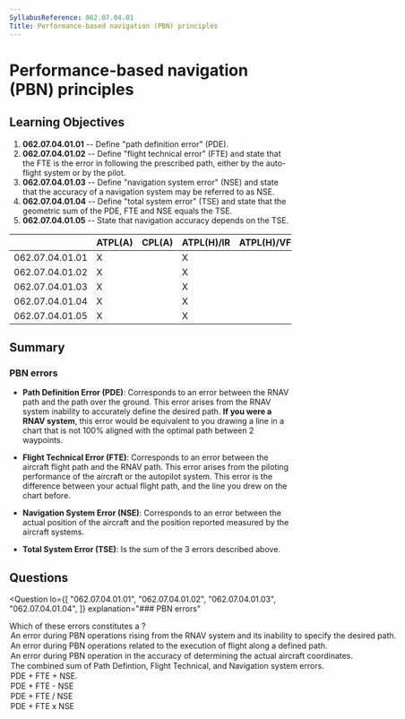 ```yaml
---
SyllabusReference: 062.07.04.01
Title: Performance-based navigation (PBN) principles
---
```


# Performance-based navigation (PBN) principles

## Learning Objectives

1. **062.07.04.01.01** -- Define "path definition error" (PDE).
2. **062.07.04.01.02** -- Define "flight technical error" (FTE) and state that
   the FTE is the error in following the prescribed path, either by the
   auto-flight system or by the pilot.
3. **062.07.04.01.03** -- Define "navigation system error" (NSE) and state that
   the accuracy of a navigation system may be referred to as NSE.
4. **062.07.04.01.04** -- Define "total system error" (TSE) and state that the
   geometric sum of the PDE, FTE and NSE equals the TSE.
5. **062.07.04.01.05** -- State that navigation accuracy depends on the TSE.

|                 | ATPL(A) | CPL(A) | ATPL(H)/IR | ATPL(H)/VFR | CPL(H) | IR  | CBIR(A) |
| --------------- | ------- | ------ | ---------- | ----------- | ------ | --- | ------- |
| 062.07.04.01.01 | X       |        | X          |             |        | X   | X       |
| 062.07.04.01.02 | X       |        | X          |             |        | X   | X       |
| 062.07.04.01.03 | X       |        | X          |             |        | X   | X       |
| 062.07.04.01.04 | X       |        | X          |             |        | X   | X       |
| 062.07.04.01.05 | X       |        | X          |             |        | X   |         |

## Summary

### PBN errors

- **Path Definition Error (PDE)**: Corresponds to an error between the RNAV path
  and the path over the ground. This error arises from the RNAV system inability
  to accurately define the desired path. **If you were a RNAV system**, this
  error would be equivalent to you drawing a line in a chart that is not 100%
  aligned with the optimal path between 2 waypoints.

- **Flight Technical Error (FTE)**: Corresponds to an error between the aircraft
  flight path and the RNAV path. This error arises from the piloting performance
  of the aircraft or the autopilot system. This error is the difference between
  your actual flight path, and the line you drew on the chart before.

- **Navigation System Error (NSE)**: Corresponds to an error between the actual
  position of the aircraft and the position reported measured by the aircraft
  systems.

- **Total System Error (TSE)**: Is the sum of the 3 errors described above.

## Questions

<Question
  lo={[
    "062.07.04.01.01",
    "062.07.04.01.02",
    "062.07.04.01.03",
    "062.07.04.01.04",
  ]}
  explanation="### PBN errors"
>
  <Text variant="oneCorrect">
    Which of these errors constitutes a <Subject />?
  </Text>
  <Option subject={[["Path Definition Error"], ["PDE"]]}>
    An error during PBN operations rising from the RNAV system and its inability
    to specify the desired path.
  </Option>
  <Option subject={[["Flight Technical Error"], ["FTE"]]}>
    An error during PBN operations related to the execution of flight along a
    defined path.
  </Option>
  <Option subject={[["Navigation System Error"], ["NSE"]]}>
    An error during PBN operation in the accuracy of determining the actual
    aircraft coordinates.
  </Option>
  <Option subject={[["Total System Error"], ["TSE"]]}>
    The combined sum of Path Defintion, Flight Technical, and Navigation system
    errors.
  </Option>
  <Option subject={[["Total System Error"], ["TSE"]]}>PDE + FTE + NSE.</Option>
  <Option why="Almost describes TSE, except TSE is the sum of the 3 errors: PDE + TSE + NSE">
    PDE + FTE - NSE
  </Option>
  <Option why="Almost describes TSE, except TSE is the sum of the 3 errors: PDE + TSE + NSE">
    PDE + FTE / NSE
  </Option>
  <Option why="Almost describes TSE, except TSE is the sum of the 3 errors: PDE + TSE + NSE">
    PDE + FTE x NSE
  </Option>
</Question>
